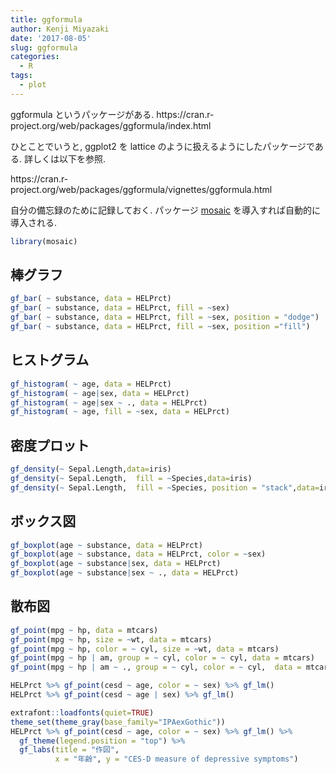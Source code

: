 ```yaml
---
title: ggformula
author: Kenji Miyazaki
date: '2017-08-05'
slug: ggformula
categories:
  - R
tags:
  - plot
---
```


ggformula というパッケージがある. 
https://cran.r-project.org/web/packages/ggformula/index.html

ひとことでいうと, ggplot2 を lattice のように扱えるようにしたパッケージである.
詳しくは以下を参照.

https://cran.r-project.org/web/packages/ggformula/vignettes/ggformula.html

自分の備忘録のために記録しておく.
パッケージ [mosaic](https://cran.r-project.org/web/packages/mosaic/index.html) を導入すれば自動的に導入される.
```r
library(mosaic)
```


## 棒グラフ
```r
gf_bar( ~ substance, data = HELPrct)
gf_bar( ~ substance, data = HELPrct, fill = ~sex)
gf_bar( ~ substance, data = HELPrct, fill = ~sex, position = "dodge")
gf_bar( ~ substance, data = HELPrct, fill = ~sex, position ="fill")
```


## ヒストグラム
```r
gf_histogram( ~ age, data = HELPrct)
gf_histogram( ~ age|sex, data = HELPrct)
gf_histogram( ~ age|sex ~ ., data = HELPrct)
gf_histogram( ~ age, fill = ~sex, data = HELPrct)
```


## 密度プロット
```r
gf_density(~ Sepal.Length,data=iris)
gf_density(~ Sepal.Length,  fill = ~Species,data=iris)
gf_density(~ Sepal.Length,  fill = ~Species, position = "stack",data=iris)
```


## ボックス図
```r
gf_boxplot(age ~ substance, data = HELPrct)
gf_boxplot(age ~ substance, data = HELPrct, color = ~sex)
gf_boxplot(age ~ substance|sex, data = HELPrct)
gf_boxplot(age ~ substance|sex ~ ., data = HELPrct)
```

## 散布図
```r
gf_point(mpg ~ hp, data = mtcars)
gf_point(mpg ~ hp, size = ~wt, data = mtcars)
gf_point(mpg ~ hp, color = ~ cyl, size = ~wt, data = mtcars)
gf_point(mpg ~ hp | am, group = ~ cyl, color = ~ cyl, data = mtcars)
gf_point(mpg ~ hp | am ~ ., group = ~ cyl, color = ~ cyl,  data = mtcars)
```

```r
HELPrct %>% gf_point(cesd ~ age, color = ~ sex) %>% gf_lm()
HELPrct %>% gf_point(cesd ~ age | sex) %>% gf_lm()
```

```r
extrafont::loadfonts(quiet=TRUE)
theme_set(theme_gray(base_family="IPAexGothic"))
HELPrct %>% gf_point(cesd ~ age, color = ~ sex) %>% gf_lm() %>% 
  gf_theme(legend.position = "top") %>%
  gf_labs(title = "作図",
          x = "年齢", y = "CES-D measure of depressive symptoms")
```

